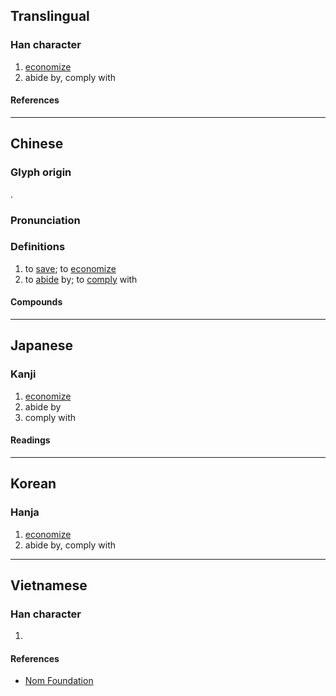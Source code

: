 {{character info/new}}
==Translingual==

===Han character===
{{Han char|rn=64|rad=手|as=12|sn=15|four=48046|canj=QTWI|ids=⿰扌尊}}

# [[economize]]
# abide by, comply with

====References====
{{Han ref|kx=0454.220|dkj=12712|dj=0804.020|hdz=31962.070|uh=6499}}

----

==Chinese==
{{zh-forms}}

===Glyph origin===
{{Han etym}}
{{Han compound|手|尊|c1=s|t1=hand|c2=p|ls=psc}}.

===Pronunciation===
{{zh-pron
|m=zǔn
|c=zyun2
|mc=y
|oc=y
|cat=v
}}

===Definitions===
{{zh-hanzi}}

# to [[save]]; to [[economize]]
# to [[abide]] by; to [[comply]] with

====Compounds====
{{zh-der|撙省|撙銜|撙節|東撙西節|撙詘|撙撙}}

----

==Japanese==

===Kanji===
{{ja-kanji|grade=|rs=手12}}

# [[economize]]
# abide by
# comply with

====Readings====
{{ja-readings
|on=そん
|kun=おさえる
}}

----

==Korean==

===Hanja===
{{ko-hanja|준}}

# [[economize]]
# abide by, comply with

----

==Vietnamese==

===Han character===
{{vi-readings|rs=手12|reading=tổn}}

# {{defn|lang=vi|sort=手12}}

====References====
* [http://nomfoundation.org/common/nom_details.php?codepoint=6499 Nom Foundation]
